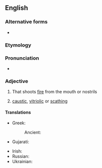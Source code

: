 {{also|firebreathing|fire breathing}}

==English==

===Alternative forms===
* {{l|en|fire breathing}}

===Etymology===
{{compound|en|fire|breathing}}

===Pronunciation===
* {{audio|en|en-au-fire-breathing.ogg|Audio (AU)}}

===Adjective===
{{en-adj|-}}

# {{lb|en|of a fabled animal|such as a dragon}} That shoots [[fire]] from the mouth or nostrils
# {{lb|en|idiomatic}} [[caustic]], [[vitriolic]] or [[scathing]]

====Translations====
{{trans-top|that emits flame}}
* Greek:
*: Ancient: {{t|grc|πυρίπνοος}}
* Gujarati: {{t|gu|આગ-ફૂંકતું}}
{{trans-mid}}
* Irish: {{t|ga|craoslasrach}}
* Russian: {{t+|ru|огнеды́шащий}}
* Ukrainian: {{t|uk|вогнеди́шний}}
{{trans-bottom}}